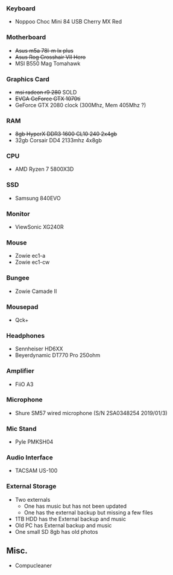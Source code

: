 ### Keyboard
- Noppoo Choc Mini 84 USB Cherry MX Red

### Motherboard
- ~~Asus m5a 78l-m lx plus~~
- ~~Asus Rog Crosshair VII Hero~~
- MSI B550 Mag Tomahawk

### Graphics Card
- ~~msi radeon r9 280~~ SOLD
- ~~EVGA GeForce GTX 1070ti~~
- GeForce GTX 2080 clock (300Mhz, Mem 405Mhz ?)

### RAM
- ~~8gb HyperX DDR3 1600 CL10 240 2x4gb~~
- 32gb Corsair DD4 2133mhz 4x8gb

### CPU
- AMD Ryzen 7 5800X3D

### SSD
- Samsung 840EVO

### Monitor
- ViewSonic XG240R

### Mouse
- Zowie ec1-a
- Zowie ec1-cw

### Bungee
- Zowie Camade II

### Mousepad
- Qck+

### Headphones
- Sennheiser HD6XX
- Beyerdynamic DT770 Pro 250ohm

### Amplifier
- FiiO A3

### Microphone
- Shure SM57 wired microphone (S/N 2SA0348254 2019/01/3)

### Mic Stand
- Pyle PMKSH04

### Audio Interface
- TACSAM US-100

### External Storage
- Two externals
  - One has music but has not been updated
  - One has the external backup but missing a few files
- 1TB HDD has the External backup and music
- Old PC has External backup and music
- One small SD 8gb has old photos

## Misc.
- Compucleaner